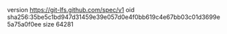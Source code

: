version https://git-lfs.github.com/spec/v1
oid sha256:35be5c1bd947d31459e39e057d0e4f0bb619c4e67bb03c01d3699e5a75a0f0ee
size 64281
